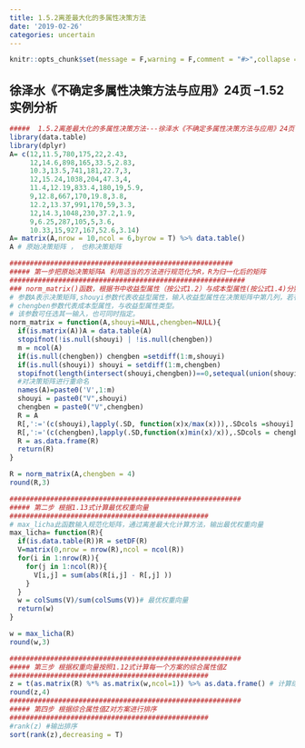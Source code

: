 ```yaml
---
title: 1.5.2离差最大化的多属性决策方法
date: '2019-02-26'
categories: uncertain
---
```




```r
knitr::opts_chunk$set(message = F,warning = F,comment = "#>",collapse = TRUE)
```

## 徐泽水《不确定多属性决策方法与应用》24页 --1.52 实例分析

```r
#####  1.5.2离差最大化的多属性决策方法---徐泽水《不确定多属性决策方法与应用》24页 --1.52 实例分析
library(data.table)
library(dplyr)
A= c(12,11.5,780,175,22,2.43,
     12,14.6,898,165,33.5,2.83,
     10.3,13.5,741,181,22.7,3,
     12,15.24,1038,204,47.3,4,
     11.4,12.19,833.4,180,19,5.9,
     9,12.8,667,170,19.8,3.8,
     12.2,13.37,991,170,59,3.3,
     12,14.3,1048,230,37.2,1.9,
     9,6.25,287,105,5,3.6,
     10.33,15,927,167,52.6,3.14)
A= matrix(A,nrow = 10,ncol = 6,byrow = T) %>% data.table()
A # 原始决策矩阵 ， 也称决策矩阵
```

```r
#######################################################
##### 第一步把原始决策矩阵A 利用适当的方法进行规范化为R，R为归一化后的矩阵
##########################################################
### norm_matrix()函数，根据书中收益型属性（按公式1.2）与成本型属性(按公式1.4)分别进行归一化
# 参数A表示决策矩阵,shouyi参数代表收益型属性，输入收益型属性在决策矩阵中第几列，若有多列，用数值型向量即可，
# chengben参数代表成本型属性，与收益型属性类型。
# 该参数可任选其一输入，也可同时指定。
norm_matrix = function(A,shouyi=NULL,chengben=NULL){
  if(is.matrix(A))A = data.table(A)
  stopifnot(!is.null(shouyi) | !is.null(chengben))
  m = ncol(A)
  if(is.null(chengben)) chengben =setdiff(1:m,shouyi) 
  if(is.null(shouyi)) shouyi = setdiff(1:m,chengben)
  stopifnot(length(intersect(shouyi,chengben))==0,setequal(union(shouyi,chengben),1:m))
  #对决策矩阵进行重命名
  names(A)=paste0('V',1:m)
  shouyi = paste0("V",shouyi)
  chengben = paste0("V",chengben)
  R = A
  R[,':='(c(shouyi),lapply(.SD, function(x)x/max(x))),.SDcols =shouyi] # 收益型属性归一化 （书中1.2式）
  R[,':='(c(chengben),lapply(.SD,function(x)min(x)/x)),.SDcols = chengben]# 成本型属性归一化 （书中1.3式）
  R = as.data.frame(R)
  return(R)
}

R = norm_matrix(A,chengben = 4)
round(R,3)
```

```r
#########################################################
##### 第二步 根据1.13式计算最优权重向量
#################################################
# max_licha此函数输入规范化矩阵，通过离差最大化计算方法，输出最优权重向量
max_licha= function(R){
  if(is.data.table(R))R = setDF(R)
  V=matrix(0,nrow = nrow(R),ncol = ncol(R))
  for(i in 1:nrow(R)){
    for(j in 1:ncol(R)){
      V[i,j] = sum(abs(R[i,j] - R[,j] )) 
    }
  }
  w = colSums(V)/sum(colSums(V))# 最优权重向量
  return(w)
}

w = max_licha(R)
round(w,3)
```

```r
#########################################################
##### 第三步 根据权重向量按照1.12式计算每一个方案的综合属性值Z
#################################################
z = t(as.matrix(R) %*% as.matrix(w,ncol=1)) %>% as.data.frame() # 计算综合属性值
round(z,4)
#########################################################
##### 第四步 根据综合属性值Z对方案进行排序
#################################################
#rank(z) #输出排序
sort(rank(z),decreasing = T)

```

